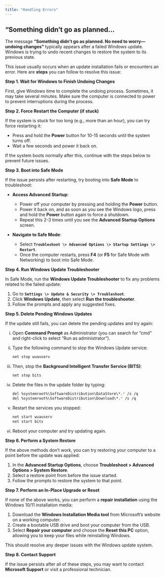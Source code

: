 ```yaml
---
title: "Handling Errors"
---
```


## "Something didn't go as planned...

The message **"Something didn't go as planned. No need to worry---undoing changes"** typically appears after a failed Windows update. Windows is trying to undo recent changes to restore the system to its previous state.

This issue usually occurs when an update installation fails or encounters an error. Here are **steps** you can follow to resolve this issue:

**Step 1. Wait for Windows to Finish Undoing Changes**

First, give Windows time to complete the undoing process. Sometimes, it may take several minutes.
Make sure the computer is connected to power to prevent interruptions during the process.

**Step 2. Force Restart the Computer (if stuck)**

If the system is stuck for too long (e.g., more than an hour), you can try force restarting it:

-   Press and hold the **Power** button for 10-15 seconds until the system turns off.
-   Wait a few seconds and power it back on.

If the system boots normally after this, continue with the steps below to prevent future issues.

**Step 3. Boot into Safe Mode**

If the issue persists after restarting, try booting into **Safe Mode** to troubleshoot:

-   **Access Advanced Startup**:

    -   Power off your computer by pressing and holding the **Power** button.
    -   Power it back on, and as soon as you see the Windows logo, press and hold the **Power** button again to force a shutdown.
    -   Repeat this 2-3 times until you see the **Advanced Startup Options** screen.
    
-   **Navigate to Safe Mode**:

    -   Select **`Troubleshoot \> Advanced Options \> Startup Settings \> Restart`**.
    -   Once the computer restarts, press **F4** (or **F5** for Safe Mode with Networking) to boot into Safe Mode.

**Step 4. Run Windows Update Troubleshooter**

In Safe Mode, run the **Windows Update Troubleshooter** to fix any problems related to the failed update:

1.  Go to **`Settings \> Update & Security \> Troubleshoot`**.
2.  Click **Windows Update**, then select **Run the troubleshooter**.
3.  Follow the prompts and apply any suggested fixes.

**Step 5. Delete Pending Windows Updates**

If the update still fails, you can delete the pending updates and try again:

i.  Open **Command Prompt** as Administrator (you can search for "cmd" and right-click to select "Run as administrator").

ii.  Type the following command to stop the Windows Update service:

     ``` bash
     net stop wuauserv
     ```

iii.  Then, stop the **Background Intelligent Transfer Service (BITS)**:

      ``` bash
      net stop bits
      ```

iv.  Delete the files in the update folder by typing:

     ``` bash
     del %systemroot%\SoftwareDistribution\DataStore\*.* /s /q
     del %systemroot%\SoftwareDistribution\Download\*.* /s /q
     ```

v.  Restart the services you stopped:
 
    ``` bash
    net start wuauserv
    net start bits
    ```

vi.  Reboot your computer and try updating again.

**Step 6. Perform a System Restore**

If the above methods don't work, you can try restoring your computer to a point before the update was applied:

1.  In the **Advanced Startup Options**, choose **Troubleshoot \> Advanced Options \> System Restore**.
2.  Select a restore point from before the issue started.
3.  Follow the prompts to restore the system to that point.

**Step 7. Perform an In-Place Upgrade or Reset**

If none of the above works, you can perform a **repair installation** using the Windows 10/11 installation media:

1.  Download the **Windows Installation Media tool** from Microsoft's website on a working computer.
2.  Create a bootable USB drive and boot your computer from the USB.
3.  Select **Repair your computer** and choose the **Reset this PC** option, allowing you to keep your files while reinstalling Windows.

This should resolve any deeper issues with the Windows update system.

**Step 8. Contact Support**

If the issue persists after all of these steps, you may want to contact **Microsoft Support** or visit a professional technician.

